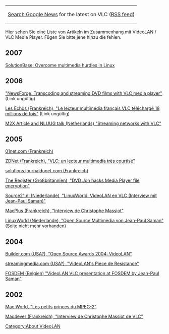 {{Languages}}
{| class="infobox"
| [http://news.google.de/news?as_q=&svnum=10&as_scoring=r&hl=en&tab=wn&ie=UTF-8&btnG=Google+Search&as_epq=&as_oq=VLC+VideoLAN&as_eq=&as_nsrc=&as_nloc=&as_occt=any&as_drrb=q&as_qdr=&as_mind=9&as_minm=9&as_maxd=9&as_maxm=10 Search Google News] for the latest on VLC ([http://news.google.co.uk/news?svnum=10&as_scoring=r&hl=en&tab=wn&ie=UTF-8&as_drrb=q&as_qdr=&as_mind=9&as_minm=9&as_maxd=9&as_maxm=10&q=VLC+OR+VideoLAN&output=rss RSS feed])
|}
Hier sehen Sie eine Liste von Artikeln im Zusammenhang mit VideoLAN / VLC Media Player. Fügen Sie bitte jene hinzu die fehlen.

== 2007 ==

[http://articles.techrepublic.com.com/2415-7343_11-175865.html SolutionBase: Overcome multimedia hurdles in Linux]

== 2006 ==

[http://software.newsforge.com/article.pl?sid=06/04/19/1711245&from=rss "NewsForge, Transcoding and streaming DVD films with VLC media player"] (Link ungültig)

[http://www.lesechos.fr/journal20061004/lec2_innovation/4475889.htm Les Echos (Frankreich), "Le lecteur multimédia français VLC téléchargé 18 millions de fois"] (Link ungültig)

[http://www.m2x.nl/mambo/index.php?option=content&task=view&id=124&Itemid=27 M2X Article and NLUUG talk (Netherlands) "Streaming networks with VLC"]

== 2005 ==
[http://www.01net.com/article/284013.html 01net.com (Frankreich)]

[http://blogs.zdnet.fr/index.php/2005/06/28/vlc-un-lecteur-multimedia-tres-courtise/ ZDNet (Frankreich), "VLC: un lecteur multimedia très courtisé"]

[http://solutions.journaldunet.com/0506/050613_videolan.shtml solutions.journaldunet.com (Frankreich)]

[http://www.theregister.co.uk/2005/09/02/dvd_jon_mediaplayer/ The Register (Großbritannien), "DVD Jon hacks Media Player file encryption"]

[http://www.source21.nl/2005/12/27/linuxworld-videolan-en-vlc Source21.nl (Niederlande), "LinuxWorld: VideoLAN en VLC (Interview mit Jean-Paul Saman)"]

[http://www.macplus.net/magplus/chronique-9311-interview-de-christophe-massiot MacPlus (Frankreich), "Interview de Christophe Massiot"]

[http://home.planet.nl/~jpsaman/linux/downloads/vlc_open_source_multimedia.sxi LinuxWorld (Niederlande), "Open Source Multimedia von Jean-Paul Saman"] (Seite nicht mehr vorhanden)

== 2004 ==

[http://builder.com.com/5100-6375-5136135.html Builder.com (USA?), "Open Source Awards 2004: VideoLAN"]

[http://www.streamingmedia.com/article.asp?id=9000&page=1&c= streamingmedia.com (USA?), "VideoLAN's Piece de Resistance"]

[http://home.planet.nl/~jpsaman/linux/downloads/videolan-fosdem-2004.pdf FOSDEM (Belgien) "VideoLAN VLC presentation at FOSDEM by Jean-Paul Saman"]

== 2002 ==

[http://download.videolan.org/images/macworld0-doublepage.jpg Mac World, "Les petits princes du MPEG-2"]

[http://www.mac4ever.com/articles/humeur/336/interview_de_christophe_massiot_de_vlc/ Mac4ever (Frankreich), "Interview de Christophe Massiot de VLC"]

[[Category:About VideoLAN]]